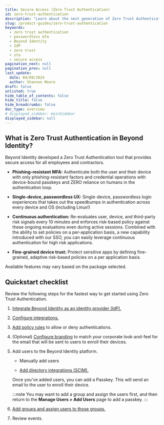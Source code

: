 ```yaml
---
title: Secure Access (Zero Trust Authentication)
id: zero-trust-authentication
description: "Learn about the next generation of Zero Trust Authentication with Secure Access in Beyond Identity."
slug: /product-guides/zero-trust-authentication
keywords:
  - zero trust authentication
  - passwordless mfa
  - Beyond Identity
  - IdP
  - zero trust
  - zta
  - secure access
pagination_next: null
pagination_prev: null
last_update:
  date: 04/09/2024
  author: Shannon Moore
draft: false
unlisted: true
hide_table_of_contents: false
hide_title: false
hide_breadcrumbs: false
doc_type: overview
# displayed_sidebar: mainSidebar
displayed_sidebar: null
---
```


## What is Zero Trust Authentication in Beyond Identity?

Beyond Identity developed a Zero Trust Authentication tool that provides secure access for all employees and contractors.

- **Phishing-resistant MFA:** Authenticate both the user and their device with only phishing-resistant factors and credential operations with device-bound passkeys and ZERO reliance on humans in the authentication loop.

- **Single-device, passwordless UX:** Single-device, passwordless login experiences that takes out the speedbumps in authentication across every device and OS (including Linux!)

- **Continuous authentication:** ‍Re-evaluates user, device, and third-party risk signals every 10 minutes and enforces risk-based policy against these ongoing evaluations even during active sessions. Combined with the ability to set policies on a per-application basis, a new capability introduced with our SSO, you can easily leverage continuous authentication for high risk applications.

- **Fine-grained device trust:** Protect sensitive apps by defining fine-grained, adaptive risk-based policies on a per application basis.

Available features may vary based on the package selected.


## Quickstart checklist

Review the following steps for the fastest way to get started using Zero Trust Authentication.

1. [Integrate Beyond Identity as an identity provider (IdP).](/docs/access-control/identity-providers/identity-providers)

2. [Configure integrations.](/docs/tools/integrations)

3. [Add policy rules](/docs/policy/rules) to allow or deny authentications. 

4. (Optional) [Configure branding](/docs/tools/branding) to match your corporate look-and-feel for the email that will be sent to users to enroll their devices.

5. Add users to the Beyond Identity platform.

   - Manually add users

   - [Add directory integrations (SCIM).](/docs/access-control/applications/generic-scim)

   Once you've added users, you can add a Passkey. This will send an email to the user to enroll their device.

   :::note
   You may want to add a group and assign the users first, and then return to the **Manage Users > Add Users** page to add a passkey.
   :::

6. [Add groups and assign users to those groups.](/docs/directory/groups)

7. Review events.
